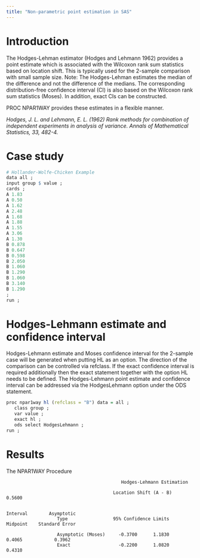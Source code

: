 ```yaml
---
title: "Non-parametric point estimation in SAS"
---
```


# Introduction

The Hodges-Lehman estimator (Hodges and Lehmann 1962) provides a point estimate which is associated with the Wilcoxon rank sum statistics based on location shift. This is typically used for the 2-sample comparison with small sample size. Note: The Hodges-Lehman estimates the median of the difference and not the difference of the medians. The corresponding distribution-free confidence interval (CI) is also based on the Wilcoxon rank sum statistics (Moses). In addition, exact CIs can be constructed.

PROC NPAR1WAY provides these estimates in a flexible manner.

*Hodges, J. L. and Lehmann, E. L. (1962) Rank methods for combination of independent experiments in analysis of variance. Annals of Mathematical Statistics, 33, 482-4.*

# Case study

```r
# Hollander-Wolfe-Chicken Example
data all ;
input group $ value ; 
cards ;
A 1.83
A 0.50
A 1.62
A 2.48
A 1.68
A 1.88
A 1.55
A 3.06
A 1.30
B 0.878
B 0.647
B 0.598
B 2.050
B 1.060
B 1.290
B 1.060
B 3.140
B 1.290
; 
run ;

```

# Hodges-Lehmann estimate and confidence interval

Hodges-Lehmann estimate and Moses confidence interval for the 2-sample case will be generated when putting HL as an option. The direction of the comparison can be controlled via refclass. If the exact confidence interval is required additionally then the exact statement together with the option HL needs to be defined. The Hodges-Lehmann point estimate and confidence interval can be addressed via the HodgesLehmann option under the ODS statement.

```r
proc npar1way hl (refclass = "B") data = all ;
   class group ;
   var value ;
   exact hl ;
   ods select HodgesLehmann ;
run ;
```

# Results

The NPAR1WAY Procedure

```         
                                           Hodges-Lehmann Estimation                                                
                                                                                                                    
                                        Location Shift (A - B)    0.5600                                            
                                                                                                                    
                                                                   Interval        Asymptotic                       
                   Type                 95% Confidence Limits      Midpoint    Standard Error                       
                                                                                                                    
                   Asymptotic (Moses)     -0.3700      1.1830        0.4065            0.3962                       
                   Exact                  -0.2200      1.0820        0.4310                                         
```
